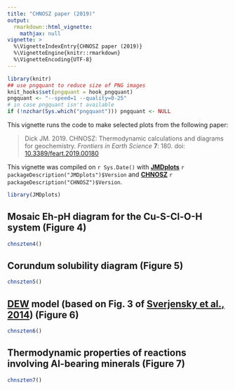 ```yaml
---
title: "CHNOSZ paper (2019)"
output: 
  rmarkdown::html_vignette:
    mathjax: null
vignette: >
  %\VignetteIndexEntry{CHNOSZ paper (2019)}
  %\VignetteEngine{knitr::rmarkdown}
  %\VignetteEncoding{UTF-8}
---
```


```r
library(knitr)
## use pngquant to reduce size of PNG images
knit_hooks$set(pngquant = hook_pngquant)
pngquant <- "--speed=1 --quality=0-25"
# in case pngquant isn't available
if (!nzchar(Sys.which("pngquant"))) pngquant <- NULL 
```

This vignette runs the code to make selected plots from the following paper:

> Dick JM. 2019. CHNOSZ: Thermodynamic calculations and diagrams for geochemistry. *Frontiers in Earth Science* **7**: 180. doi: [10.3389/feart.2019.00180](https://doi.org/10.3389/feart.2019.00180)

This vignette was compiled on `r Sys.Date()` with **[JMDplots](https://github.com/jedick/JMDplots)** `r packageDescription("JMDplots")$Version` and **[CHNOSZ](http://chnosz.net)** `r packageDescription("CHNOSZ")$Version`.

```r
library(JMDplots)
```

## Mosaic Eh-pH diagram for the Cu-S-Cl-O-H system (Figure 4)
```r
chnszten4()
```

## Corundum solubility diagram (Figure 5)
```r
chnszten5()
```

## <a href="http://www.dewcommunity.org/" title="Deep Earth Water Community">DEW</a> model (based on Fig. 3 of [Sverjensky et al., 2014](https://doi.org/10.1038/ngeo2291)) (Figure 6)
```r
chnszten6()
```

## Thermodynamic properties of reactions involving Al-bearing minerals (Figure 7)
```r
chnszten7()
```

